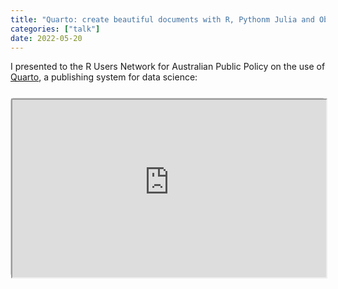 ```yaml
---
title: "Quarto: create beautiful documents with R, Pythonm Julia and Observable"
categories: ["talk"]
date: 2022-05-20
---
```


I presented to the R Users Network for Australian Public Policy on the use of [Quarto](https://quarto.org), a publishing system for data science:

```{=html}
<div style="text-align:center; position: relative; height: 0; padding-bottom: 56.25%; margin-top: 25px; margin-bottom: 25px; border: 1px solid #cccccc; border-radius: 5px;">
	<iframe style="position: absolute; top: 0; left: 0; width: 100%; height: 100%;" src="https://runapp2022.talks.jamesgoldie.dev/#/james-goldie" allowfullscreen></iframe>
</div>
```


